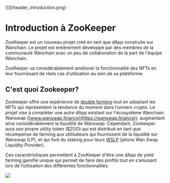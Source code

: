 
<div style={{marginBottom:20}}>
![](/header_introduction.png)
</div>

# Introduction à ZooKeeper

ZooKeeper est un nouveau projet créé en tant que dApp construite sur Wanchain. Le projet est entièrement développé par des membres de la communauté Wanchain avec un peu de collaboration de la part de l'équipe Wanchain.

ZooKeeper va considérablement améliorer la fonctionnalité des NFTs en leur fournissant de réels cas d’utilisation au sein de sa plateforme.


## C'est quoi Zookeeper?

Zookeeper offre une expérience de [double farming](/features#dual-farming) tout en adoptant les NFTs qui représentent la tendance du moment dans l’univers crypto. Le projet vise à compléter une autre dApp existant sur l'écosystème Wanchain: Wanswap ([www.wanswap.finance](https://wanswap.finance)); augmentant ainsi considérablement la liquidité de Wanswap. Cependant, Zookeeper aura son propre utility token ($ZOO) qui est distribué en tant que récompense de farming aux utilisateurs qui fournissent de la liquidité sur Wanswap (LP), et qui font du staking pour leurs [WSLP](/faq#wslp-token) (jetons Wan Swap Liquidity Provider). 

Ces caractéristiques permettent à ZooKeeper d'être une dApp de yield farming gamifié unique qui permet de faire des profits tout en s’amusant lors de l’utilisation des différentes fonctionnalités.

![](/footer_introduction.png)
